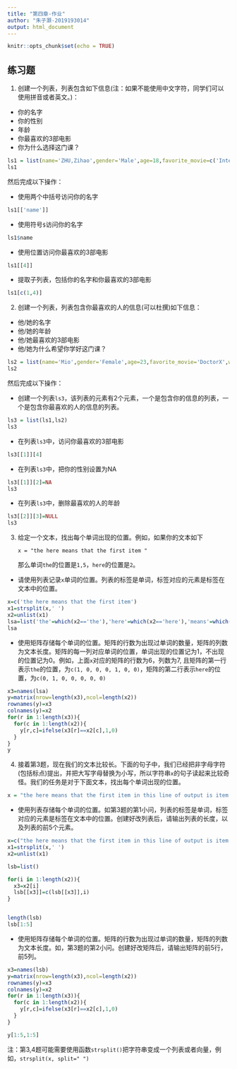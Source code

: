---
title: "第四章-作业"
author: "朱子灏-2019193014"
output: html_document
---

```{r setup, include=FALSE}
knitr::opts_chunk$set(echo = TRUE)
```

## 练习题

1. 创建一个列表，列表包含如下信息(注：如果不能使用中文字符，同学们可以使用拼音或者英文。)：

- 你的名字
- 你的性别
- 年龄
- 你最喜欢的3部电影
- 你为什么选择这门课？
    
```{r}
ls1 = list(name='ZHU,Zihao',gender='Male',age=18,favorite_movie=c('Intestellar','Ranging Earth','The Spider Man'),why_you_choose='Its my major')
ls1
```

然后完成以下操作：

- 使用两个中括号访问你的名字
```{r}
ls1[['name']]
```
    
- 使用符号`$`访问你的名字
```{r}
ls1$name
```

- 使用位置访问你最喜欢的3部电影
```{r}
ls1[[4]]
```
    
- 提取子列表，包括你的名字和你最喜欢的3部电影
```{r}
ls1[c(1,4)]
```
    
    
2. 创建一个列表，列表包含你最喜欢的人的信息(可以杜撰)如下信息：

- 他/她的名字
- 他/她的年龄
- 他/她最喜欢的3部电影
- 他/她为什么希望你学好这门课？

```{r}
ls2 = list(name='Mio',gender='Female',age=23,favorite_movie='DoctorX',why_you_choose='NA')
ls2
```

然后完成以下操作：

- 创建一个列表`ls3`，该列表的元素有2个元素，一个是包含你的信息的列表，一个是包含你最喜欢的人的信息的列表。
```{r}
ls3 = list(ls1,ls2)
ls3
```
- 在列表`ls3`中，访问你最喜欢的3部电影
```{r}
ls3[[1]][4]
```
  
- 在列表`ls3`中，把你的性别设置为NA
```{r}
ls3[[1]][2]=NA
ls3
```
    
- 在列表`ls3`中，删除最喜欢的人的年龄
```{r}
ls3[[2]][3]=NULL
ls3
```
    
    
3. 给定一个文本，找出每个单词出现的位置。例如，如果你的文本如下

     `x = "the here means that the first item "`

   那么单词`the`的位置是`1,5`，`here`的位置是`2`。

- 请使用列表记录`x`单词的位置。列表的标签是单词，标签对应的元素是标签在文本中的位置。
```{r}
x=c('the here means that the first item')
x1=strsplit(x,' ')
x2=unlist(x1)
lsa=list('the'=which(x2=='the'),'here'=which(x2=='here'),'means'=which(x2=='means'),'that'=which(x2=='that'),'first'=which(x2=='first'),'item'=which(x2=='item'))
lsa
```
- 使用矩阵存储每个单词的位置。矩阵的行数为出现过单词的数量，矩阵的列数为文本长度。矩阵的每一列对应单词的位置，单词出现的位置记为1，不出现的位置记为0。例如，上面`x`对应的矩阵的行数为6，列数为7, 且矩阵的第一行表示`the`的位置，为`c(1, 0, 0, 0, 1, 0, 0)`，矩阵的第二行表示`here`的位置，为`c(0, 1, 0, 0, 0, 0, 0)`
```{r}
x3=names(lsa)
y=matrix(nrow=length(x3),ncol=length(x2))
rownames(y)=x3
colnames(y)=x2
for(r in 1:length(x3)){
  for(c in 1:length(x2)){
    y[r,c]=ifelse(x3[r]==x2[c],1,0)
  }
}
y
```
  

4. 接着第3题，现在我们的文本比较长。下面的句子中，我们已经把非字母字符(包括标点)提出，并把大写字母替换为小写，所以字符串`x`的句子读起来比较奇怪。我们的任务是对于下面文本，找出每个单词出现的位置。
```{r}
x = "the here means that the first item in this line of output is item in this case our output consists of only one line and one item so this is redundant but this notation helps to read voluminous output that consists of many items spread over many lines for example if there were two rows of output with six items per row the second row would be labeled"
```

- 使用列表存储每个单词的位置。如第3题的第1小问，列表的标签是单词，标签对应的元素是标签在文本中的位置。创建好改列表后，请输出列表的长度，以及列表的前5个元素。
```{r}
x=c("the here means that the first item in this line of output is item in this case our output consists of only one line and one item so this is redundant but this notation helps to read voluminous output that consists of many items spread over many lines for example if there were two rows of output with six items per row the second row would be labeled")
x1=strsplit(x,' ')
x2=unlist(x1)

lsb=list()

for(i in 1:length(x2)){
  x3=x2[i]
  lsb[[x3]]=c(lsb[[x3]],i)
}


length(lsb)
lsb[1:5]
```

- 使用矩阵存储每个单词的位置。矩阵的行数为出现过单词的数量，矩阵的列数为文本长度。如，第3题的第2小问。创建好改矩阵后，请输出矩阵的前5行，前5列。
```{r}
x3=names(lsb)
y=matrix(nrow=length(x3),ncol=length(x2))
rownames(y)=x3
colnames(y)=x2
for(r in 1:length(x3)){
  for(c in 1:length(x2)){
    y[r,c]=ifelse(x3[r]==x2[c],1,0)
  }
}

y[1:5,1:5]
```
    
注：第3,4题可能需要使用函数`strsplit()`把字符串变成一个列表或者向量，例如，`strsplit(x, split=" ")`
    


